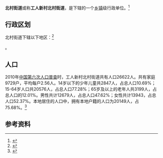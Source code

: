 {{中国乡级行政区|37/01/05/004/000}}

'''北村街道'''或称'''工人新村北村街道'''，是{{PRC admin/fullname|37/01/05/004/000|3}}下辖的一个[[乡镇|乡镇]]级行政单位。<ref>{{PRC admin/ref sgc|{{PRC admin/parent|37/01/05/004/000}}}}</ref>

== 行政区划 ==

北村街道下辖以下地区：<ref>{{PRC admin/ref sgc|37/01/05/004/000}}</ref>

{{PRC admin/children|37/01/05/004/000}}。
== 人口 ==

2010年[[中国第六次人口普查|中国第六次人口普查]]时，工人新村北村街道共有人口26622人。共有家庭9729户，平均每户2.56人。14岁以下的少年儿童共2847人，占总人口10.69%；15-64岁人口共20576人，占总人口77.28%；65岁及以上的老年人共3199人，占总人口的12.01%。男性共计12679人，占总人口47.62%；女性共计13943，占总人口52.37%。本地居住的人口中，拥有本地户籍的人口为20149人，占75.68%。<ref name="人口普查2010">{{cite web| url =http://www.yearbookchina.com/navipage-n2013030152000017.html| title =《中国2010年人口普查分乡、镇、街道资料》| author =中国国务院人口普查办公室、中国国家统计局人口就业统计司等| year =2010| website =统计年鉴分享平台| page =表15 山东省乡、镇、街道人口| format =收费| access-date =2018-07-19| archive-url =https://web.archive.org/web/20180719084356/http://www.yearbookchina.com/navipage-n2013030152000017.html| archive-date =2018-07-19| dead-url =no}}</ref>

== 参考资料 ==

{{reflist}}

{{行政区划小作品}}
{{PRC admin/navcat|37/01/05/004/000}}